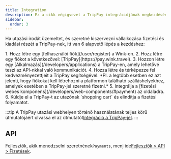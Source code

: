 ```yaml
---
title: Integration
description: Ez a cikk végigvezet a TripPay integrációjának megkezdésén.
sidebar:
  order: 3
---
```


Ha utazási irodát üzemeltet, és szeretné kiszervezni vállalkozása fizetési és kiadási részét a TripPay-nek, itt van 6 alapvető lépés a kezdéshez:

<Steps>
  1. Hozz létre egy [felhasználói fiók](/user/register) a Wink-en.
  2. Hozz létre egy fiókot a következővel: [TripPay](https://pay.wink.travel).
  3. Hozzon létre egy [Alkalmazás](/developers/applications) a TripPay-en, amely lehetővé teszi az API-nkkal való kommunikációt.
  4. Hozza létre és térképezze fel kedvezményezettjeit a TripPay segítségével. *Pl. a legtöbb esetben ez azt jelenti, hogy fiókokat kell létrehozni a platformon található szálláshelyekhez, amelyek esetében a TripPay-jel szeretné fizetni.*
  5. Integrálja a [fizetési webes komponens](/developers/web-components/#payment) az oldaladra.
  6. Küldje el a TripPay-t az utazónak `shopping cart` és elindítja a fizetési folyamatot.
</Steps>


:::tip
A TripPay utazási webhelyen történő használatának teljes körű útmutatójáért olvassa el az útmutatót[Integráció a TripPay-jel](/guides/integrating-with-trip-pay).
:::

## API

Fejlesztők, akik menedzselni szeretnének`Payments`, menj ide[Fejlesztők > API > Fizetések](/developers/apis/#payment-api).

